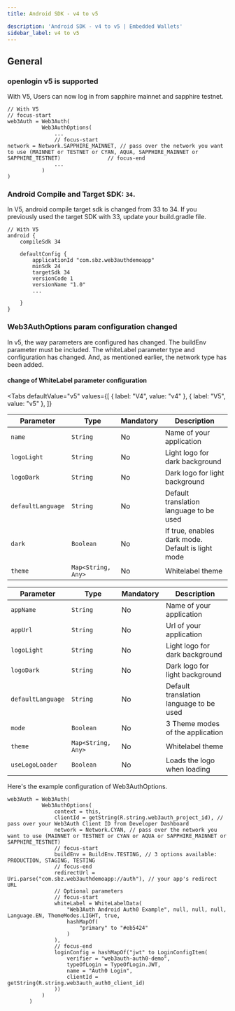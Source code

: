 ```yaml
---
title: Android SDK - v4 to v5

description: 'Android SDK - v4 to v5 | Embedded Wallets'
sidebar_label: v4 to v5
---
```



## General

### openlogin v5 is supported

With V5, Users can now log in from sapphire mainnet and sapphire testnet.

```tsx
// With V5
// focus-start
web3Auth = Web3Auth(
           Web3AuthOptions(
               ...
               // focus-start
network = Network.SAPPHIRE_MAINNET, // pass over the network you want to use (MAINNET or TESTNET or CYAN, AQUA, SAPPHIRE_MAINNET or SAPPHIRE_TESTNET)               // focus-end
               ...
           )
)
```

### Android Compile and Target SDK: `34`.

In V5, android compile target sdk is changed from 33 to 34. If you previously used the target SDK with 33, update your build.gradle file.

```tsx
// With V5
android {
    compileSdk 34

    defaultConfig {
        applicationId "com.sbz.web3authdemoapp"
        minSdk 24
        targetSdk 34
        versionCode 1
        versionName "1.0"
        ...

    }
}
```

### Web3AuthOptions param configuration changed

In v5, the way parameters are configured has changed. The buildEnv parameter must be included. The whiteLabel parameter type and configuration has changed. And, as mentioned earlier, the network type has been added.

#### change of WhiteLabel parameter configuration

<Tabs
  defaultValue="v5"
  values={[
    { label: "V4", value: "v4" },
    { label: "V5", value: "v5" },
  ]}
>

<TabItem value="v4">

| Parameter | Type | Mandatory | Description |
| --- | --- | --- | --- |
| `name` | `String` | No | Name of your application |
| `logoLight` | `String` | No | Light logo for dark background |
| `logoDark` | `String` | No | Dark logo for light background |
| `defaultLanguage` | `String` | No | Default translation language to be used |
| `dark` | `Boolean` | No | If true, enables dark mode. Default is light mode |
| `theme` | `Map<String, Any>` | No | Whitelabel theme |

</TabItem>

<TabItem value="v5">

| Parameter         | Type               | Mandatory | Description                             |
| ----------------- | ------------------ | --------- | --------------------------------------- |
| `appName`         | `String`           | No        | Name of your application                |
| `appUrl`          | `String`           | No        | Url of your application                 |
| `logoLight`       | `String`           | No        | Light logo for dark background          |
| `logoDark`        | `String`           | No        | Dark logo for light background          |
| `defaultLanguage` | `String`           | No        | Default translation language to be used |
| `mode`            | `Boolean`          | No        | 3 Theme modes of the application        |
| `theme`           | `Map<String, Any>` | No        | Whitelabel theme                        |
| `useLogoLoader`   | `Boolean`          | No        | Loads the logo when loading             |

</TabItem>

</Tabs>

Here's the example configuration of Web3AuthOptions.

```tsx
web3Auth = Web3Auth(
           Web3AuthOptions(
               context = this,
               clientId = getString(R.string.web3auth_project_id), // pass over your Web3Auth Client ID from Developer Dashboard
               network = Network.CYAN, // pass over the network you want to use (MAINNET or TESTNET or CYAN or AQUA or SAPPHIRE_MAINNET or SAPPHIRE_TESTNET)
               // focus-start
               buildEnv = BuildEnv.TESTING, // 3 options available: PRODUCTION, STAGING, TESTING
               // focus-end
               redirectUrl = Uri.parse("com.sbz.web3authdemoapp://auth"), // your app's redirect URL
               // Optional parameters
               // focus-start
               whiteLabel = WhiteLabelData(
                   "Web3Auth Android Auth0 Example", null, null, null, Language.EN, ThemeModes.LIGHT, true,
                   hashMapOf(
                       "primary" to "#eb5424"
                   )
               ),
               // focus-end
               loginConfig = hashMapOf("jwt" to LoginConfigItem(
                   verifier = "web3auth-auth0-demo",
                   typeOfLogin = TypeOfLogin.JWT,
                   name = "Auth0 Login",
                   clientId = getString(R.string.web3auth_auth0_client_id)
               ))
           )
       )
```
